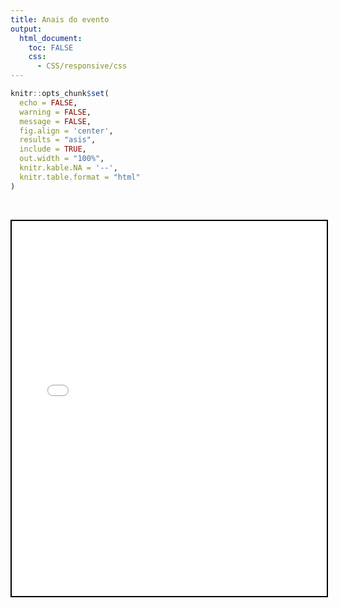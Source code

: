 ```yaml
---
title: Anais do evento
output:
  html_document:
    toc: FALSE
    css:
      - CSS/responsive/css
---
```


<!--install and/or load all R packages-->
```r
knitr::opts_chunk$set(
  echo = FALSE,
  warning = FALSE,
  message = FALSE,
  fig.align = 'center',
  results = "asis",
  include = TRUE,
  out.width = "100%",
  knitr.kable.NA = '--',
  knitr.table.format = "html"
)
```

<br>

<iframe src="2024/Anais_VII_Simpósio_Paredesportivo_Carioca.pdf" style="width:100%; height:600px; border:2px solid black;"></iframe>

<br>
